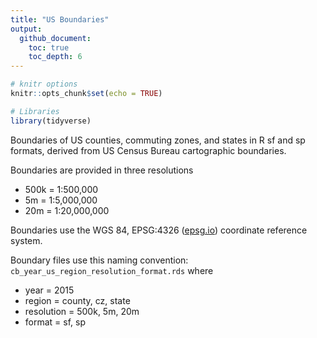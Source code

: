 ```yaml
---
title: "US Boundaries"
output: 
  github_document:
    toc: true
    toc_depth: 6
---
```


```r
# knitr options
knitr::opts_chunk$set(echo = TRUE)

# Libraries
library(tidyverse)
```

Boundaries of US counties, commuting zones, and states in R sf and sp formats,
derived from US Census Bureau cartographic boundaries.

Boundaries are provided in three resolutions

* 500k = 1:500,000
* 5m = 1:5,000,000
* 20m = 1:20,000,000

Boundaries use the WGS 84, EPSG:4326 ([epsg.io](https://epsg.io/4326))
coordinate reference system.

Boundary files use this naming convention:
`cb_year_us_region_resolution_format.rds` where

* year = 2015
* region = county, cz, state
* resolution = 500k, 5m, 20m
* format = sf, sp
